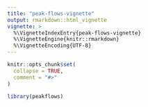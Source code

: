 ```yaml
---
title: "peak-flows-vignette"
output: rmarkdown::html_vignette
vignette: >
  %\VignetteIndexEntry{peak-flows-vignette}
  %\VignetteEngine{knitr::rmarkdown}
  %\VignetteEncoding{UTF-8}
---
```


```r
knitr::opts_chunk$set(
  collapse = TRUE,
  comment = "#>"
)
```

```r
library(peakflows)
```

